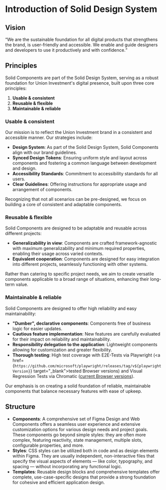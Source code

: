 
<Meta title="Docs/General/Introduction" />

# Introduction of Solid Design System

## Vision

<div className="flex flex-col gap-6 space-between md:flex-row">
  <q className="text-lg">We are the sustainable foundation for all digital products that strengthens the brand, is user-friendly and accessible. We enable and guide designers and developers to use it productively and with confidence.</q>

  <img src="./images/solid.png" alt="" className="h-auto w-[250px] object-contain" />
</div>

## Principles

Solid Components are part of the Solid Design System, serving as a robust foundation for Union Investment's digital presence, built upon three core principles:

1. **Usable & consistent**
2. **Reusable & flexible**
3. **Maintainable & reliable**

### Usable & consistent

Our mission is to reflect the Union Investment brand in a consistent and accessible manner. Our strategies include:

- **Design System**: As part of the Solid Design System, Solid Components align with our brand guidelines.
- **Synced Design Tokens**: Ensuring uniform style and layout across components and fostering a common language between development and design.
- **Accessibility Standards**: Commitment to accessibility standards for all users.
- **Clear Guidelines**: Offering instructions for appropriate usage and arrangement of components.

Recognizing that not all scenarios can be pre-designed, we focus on building a core of consistent and adaptable components.

### Reusable & flexible

Solid Components are designed to be adaptable and reusable across different projects:

- **Generalizability in view**: Components are crafted framework-agnostic with maximum generalizability and minimum required properties, enabling their usage across varied contexts.
- **Equivalent cooperation**: Components are designed for easy integration into different projects, seamlessly functioning with other systems.

Rather than catering to specific project needs, we aim to create versatile components applicable to a broad range of situations, enhancing their long-term value.

### Maintainable & reliable

Solid Components are designed to offer high reliability and easy maintainability:

- **"Dumber", declarative components**: Components free of business logic for easier updates.
- **Cautious feature implementation**: New features are carefully evaluated for their impact on reliability and maintainability.
- **Responsibility delegation to the application**: Lightweight components allowing for customization and greater flexibility.
- **Thorough testing**: High test coverage with E2E-Tests via Playwright (<a href={`https://github.com/microsoft/playwright/releases/tag/v${playwrightVersion}`} target="\_blank">tested Browser versions</a>) and Visual Regression Tests via Chromatic ([current Browser versions](https://www.chromatic.com/docs/infrastructure-release-notes)).

Our emphasis is on creating a solid foundation of reliable, maintainable components that balance necessary features with ease of upkeep.

## Structure

- **Components**: A comprehensive set of Figma Design and Web Components offers a seamless user experience and extensive customization options for various design needs and project goals. These components go beyond simple styles: they are often more complex, featuring reactivity, state management, multiple slots, configurable properties, and more.
- **Styles**: CSS styles can be utilized both in code and as design elements within Figma. They are usually independent, non-interactive files that specify the visual aspects of elements — like color, typography, and spacing — without incorporating any functional logic.
- **Templates**: Reusable design blocks and comprehensive templates offer complete, use-case-specific designs that provide a strong foundation for cohesive and efficient application design.
